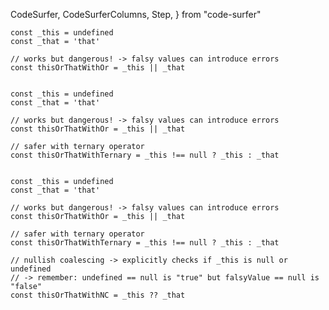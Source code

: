   CodeSurfer,
  CodeSurferColumns,
  Step,
} from "code-surfer"

<CodeSurfer>

```tsx showNumbers title="Nullish coalescing operator" subtitle="Similar but safer as || operator"
const _this = undefined
const _that = 'that'

// works but dangerous! -> falsy values can introduce errors
const thisOrThatWithOr = _this || _that
```

```diff 5[24:38] title="Nullish coalescing operator" subtitle="Similar but safer as || operator"
```

```tsx showNumbers title="Nullish coalescing operator" subtitle="Similar but safer as || operator"
const _this = undefined
const _that = 'that'

// works but dangerous! -> falsy values can introduce errors
const thisOrThatWithOr = _this || _that

// safer with ternary operator
const thisOrThatWithTernary = _this !== null ? _this : _that
```

```diff 8[31:60] title="Nullish coalescing operator" subtitle="Similar but safer as || operator"
```

```tsx showNumbers title="Nullish coalescing operator" subtitle="Similar but safer as || operator"
const _this = undefined
const _that = 'that'

// works but dangerous! -> falsy values can introduce errors
const thisOrThatWithOr = _this || _that

// safer with ternary operator
const thisOrThatWithTernary = _this !== null ? _this : _that

// nullish coalescing -> explicitly checks if _this is null or undefined
// -> remember: undefined == null is "true" but falsyValue == null is "false"
const thisOrThatWithNC = _this ?? _that
```

```diff 12[26:39] title="Nullish coalescing operator" subtitle="Similar but safer as || operator"
```

</CodeSurfer>
